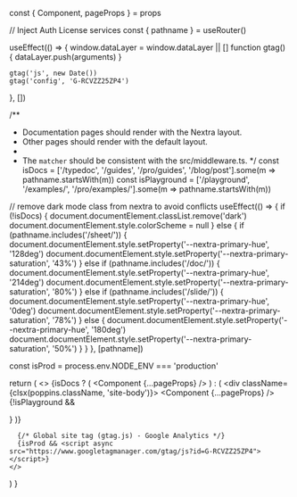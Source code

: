 
  const { Component, pageProps } = props

  // Inject Auth License services
  const { pathname } = useRouter()

  useEffect(() => {
    window.dataLayer = window.dataLayer || []
    function gtag() {
      dataLayer.push(arguments)
    }

    gtag('js', new Date())
    gtag('config', 'G-RCVZZ25ZP4')
  }, [])

  /**
   * Documentation pages should render with the Nextra layout.
   * Other pages should render with the default layout.
   *
   * The `matcher` should be consistent with the src/middleware.ts.
   */
  const isDocs = ['/typedoc', '/guides', '/pro/guides', '/blog/post'].some(m => pathname.startsWith(m))
  const isPlayground = ['/playground', '/examples/', '/pro/examples/'].some(m => pathname.startsWith(m))

  // remove dark mode class from nextra to avoid conflicts
  useEffect(() => {
    if (!isDocs) {
      document.documentElement.classList.remove('dark')
      document.documentElement.style.colorScheme = null
    } else {
      if (pathname.includes('/sheet/')) {
        document.documentElement.style.setProperty('--nextra-primary-hue', '128deg')
        document.documentElement.style.setProperty('--nextra-primary-saturation', '43%')
      } else if (pathname.includes('/doc/')) {
        document.documentElement.style.setProperty('--nextra-primary-hue', '214deg')
        document.documentElement.style.setProperty('--nextra-primary-saturation', '80%')
      } else if (pathname.includes('/slide/')) {
        document.documentElement.style.setProperty('--nextra-primary-hue', '0deg')
        document.documentElement.style.setProperty('--nextra-primary-saturation', '78%')
      } else {
        document.documentElement.style.setProperty('--nextra-primary-hue', '180deg')
        document.documentElement.style.setProperty('--nextra-primary-saturation', '50%')
      }
    }
  }, [pathname])

  const isProd = process.env.NODE_ENV === 'production'

  return (
    <>
      <Theme>
        {isDocs
          ? (
            <Component {...pageProps} />
            )
          : (
            <div className={clsx(poppins.className, 'site-body')}>
              <Navbar />
              <Component {...pageProps} />
              {!isPlayground && <Footer />}
            </div>
            )}
      </Theme>

      {/* Global site tag (gtag.js) - Google Analytics */}
      {isProd && <script async src="https://www.googletagmanager.com/gtag/js?id=G-RCVZZ25ZP4"></script>}
    </>
  )
}
